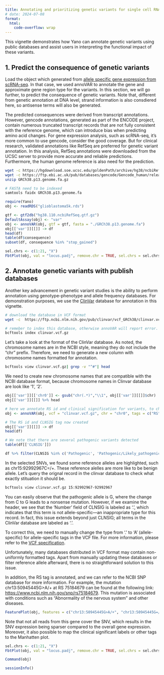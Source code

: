 ```yaml
---
title: Annotating and prioritizing genetic variants for single cell RNA sequencing
# date: 2024-07-08
format:
  html:
    code-overflow: wrap
---
```

This vignette demonstrates how Yano can annotate genetic variants using public databases and assist users in interpreting the functional impact of these variants.

## 1. Predict the consequence of genetic variants

Load the object which generated from [allele specific gene expression from scRNA-seq](Yano_ASE.Rmd). In that case, we used annoVAR to annotate the gene and approximate gene region type for the variants. In this section, we will go further, to predict the consequence of genetic variants. Note that, different from genetic annotation at DNA level, strand information is also consdiered here, so antisense terms will also be generated. 

The predicted consequences were derived from transcript annotations. However, gencode annotations, generated as part of the ENCODE project, contain numerous truncated transcript records that are not fully consistent with the reference genome, which can introduce bias when predicting amino acid changes. For gene expression analysis, such as scRNA-seq, it's more common to use gencode, consider the good coverage. But for clinical research, validated annotations like RefSeq are preferred for genetic variant annotation. In this analysis, RefSeq annotations were downloaded from the UCSC server to provide more accurate and reliable predictions. Furthermore, the human genome reference is also need for the prediction.
```bash
wget -c https://hgdownload.soe.ucsc.edu/goldenPath/archive/hg38/ncbiRefSeq/110/hg38.110.ncbiRefSeq.gtf.gz
wget -c https://ftp.ebi.ac.uk/pub/databases/gencode/Gencode_human/release_32/GRCh38.p13.genome.fa.gz
unzip GRCh38.p13.genome.fa.gz

# FASTA need to be indexed
samtools faidx GRCh38.p13.genome.fa
```

```r
require(Yano)
obj <- readRDS("glioblastoma5k.rds")

gtf <- gtf2db("hg38.110.ncbiRefSeq.gtf.gz")
DefaultAssay(obj) <- "var"
obj <- annoVAR(obj, gtf = gtf, fasta = "./GRCh38.p13.genome.fa")
obj[['var']][[]] -> df
head(df)
table(df$consequence)
subset(df, consequence %in% "stop_gained")
```

```r
sel.chrs <- c(1:21, "X")
FbtPlot(obj, val = "locus.padj", remove.chr = TRUE, sel.chrs = sel.chrs, col.by = "consequence", pt.size = 2)
```

## 2. Annotate genetic variants with publish databases
Another key advancement in genetic variant studies is the ability to perform annotation using genotype-phenotype and allele frequency databases. For demonstration purposes, we use the [ClinVar](https://www.ncbi.nlm.nih.gov/clinvar/) database for annotation in this vignette.
```bash
# download the database in VCF format
wget -c  https://ftp.ncbi.nlm.nih.gov/pub/clinvar/vcf_GRCh38/clinvar.vcf.gz

# remeber to index this database, otherwise annoVAR will report error.
bcftools index clinvar.vcf.gz
```

Let's take a look at the format of the ClinVar database. As noted, the chromosome names are in the NCBI style, meaning they do not include the "chr" prefix. Therefore, we need to generate a new column with chromosome names formatted for annotation.
```bash
bcftools view clinvar.vcf.gz| grep -v "^#"| head
```

We need to create new chromosome names that are compatible with the NCBI database format, because chromosome names in Clinvar database are look like '1', '2'.
```r
obj[['var']][['chr0']] <- gsub("chr(.*)","\\1", obj[['var']][[]]$chr)
obj[['var']][[]] %>% head

# here we annotate RS id and clinical signification for variants, to check the VCF header for all possible tags
obj <- annoVAR(obj, vcf = "clinvar.vcf.gz", chr = "chr0", tags = c("RS", "CLNSIG"))

# The RS id and CLNSIG tag now created
obj[['var']][[]] -> df
head(df)

# We note that there are several pathogenic variants detected
table(df[['CLNSIG']])

df %>% filter(CLNSIG %in% c('Pathogenic', 'Pathogenic/Likely_pathogenic', 'Pathogenic|risk_factor'))
```

In the selected SNVs, we found some reference alleles are highlighted, such as chr15:92992967C=/+. These reference alelles are more like to be benign allele. Let's query the orignal record in the clinvar database to check what exactly stituation it should be.

```bash
bcftools view clinvar.vcf.gz 15:92992967-92992967
```

You can easily observe that the pathogenic allele is G, where the change from C to G leads to a nonsense mutation. However, if we examine the header, we see that the 'Number' field of CLNSIG is labeled as '.', which indicates that this term is not allele-specific—an inappropriate type for this record. In fact, this issue extends beyond just CLNSIG; all terms in the ClinVar database are labeled as '.'.

To correct this, we need to manually change the type from '.' to 'A' (allele-specific) for allele-specific tags in the VCF file. For more information, please refer to the [VCF specification](https://samtools.github.io/hts-specs/VCFv4.2.pdf).

Unfortunately, many databases distributed in VCF format may contain non-uniformly formatted tags. Apart from manually updating these databases or filter reference allele afterward, there is no straightforward solution to this issue.

In addition, the RS tag is annotated, and we can refer to the NCBI SNP database for more information. For example, the mutation chr13:50945445G>A/+ at RS 75184679 can be found at the following link: [https://www.ncbi.nlm.nih.gov/snp/rs75184679](https://www.ncbi.nlm.nih.gov/snp/rs75184679). This mutation is associated with conditions such as "Abnormality of the nervous system" and other diseases.

```r
FeaturePlot(obj, features = c("chr13:50945445G>A/+", "chr13:50945445G=/+", "RNASEH2B"), order = TRUE, ncol=3)
```
Note that not all reads from this gene cover the SNV, which results in the SNV expression being sparser compared to the overall gene expression. Moreover, it also possible to map the clinical significant labels or other tags to the Manhatten plot.

```r
sel.chrs <- c(1:21, "X")
FbtPlot(obj, val = "locus.padj", remove.chr = TRUE, sel.chrs = sel.chrs, col.by = "CLNSIG", pt.size = 2, cols = c("#131313","blue","#A6CEE3","#1F78B4","#B2DF8A","#33A02C","#FB9A99","#E31A1C","#FDBF6F","#FF7F00","#CAB2D6","#6A3D9A","#FFFF99","#B15928"))
```


```r
Command(obj)

sessionInfo()
```

